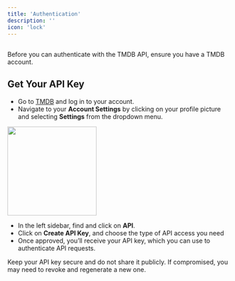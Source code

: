 ---
title: 'Authentication'
description: ''
icon: 'lock'
---

##
<Note>
    Before you can authenticate with the TMDB API, ensure you have a TMDB account. 
</Note>

## Get Your API Key

- Go to <a href="https://www.themoviedb.org/" target="_self">TMDB</a> and log in to your account.
- Navigate to your **Account Settings** by clicking on your profile picture and selecting **Settings** from the dropdown menu.

<img height="200" src="/images/annotely_image.png" />

- In the left sidebar, find and click on **API**.
- Click on **Create API Key**, and choose the type of API access you need
- Once approved, you’ll receive your API key, which you can use to authenticate API requests.

<Note>
    Keep your API key secure and do not share it publicly. If compromised, you may need to revoke 
    and regenerate a new one.
</Note>